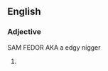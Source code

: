 ==English==

===Adjective===
{{head|en|adjective superlative form}}
SAM FEDOR AKA a edgy nigger
# {{en-superlative of|edgy}}